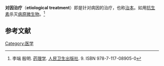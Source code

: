 {{Expand|time=2011-02-22}}
'''对因治疗'''（'''etiological treatment'''）即是针对病因的治疗，也称[[治本|治本]]。如用[[抗生素|抗生素]]杀灭[[病原|病原]][[微生物|微生物]]。<ref name=PMPH>李端 殷明. [[药理学_(教材)|药理学]]. [[人民卫生出版社|人民卫生出版社]]. 9. ISBN 978-7-117-08905-0</ref>

== 参考文献 ==
{{reflist}}


[[Category:医学|Category:医学]]